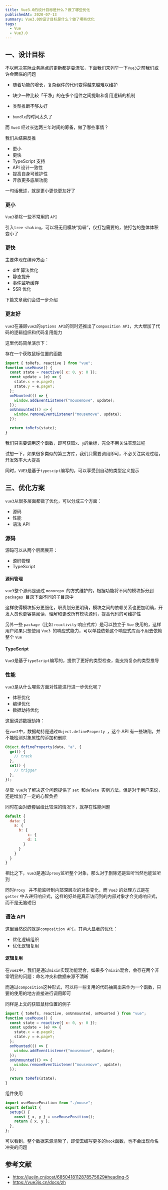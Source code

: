 ```yaml
---
title: Vue3.0的设计目标是什么？做了哪些优化
publishedAt: 2020-07-13
summary: Vue3.0的设计目标是什么？做了哪些优化
tags:
  - Vue
  - Vue3.0
---
```


## 一、设计目标

不以解决实际业务痛点的更新都是耍流氓，下面我们来列举一下`Vue3`之前我们或许会面临的问题

- 随着功能的增长，复杂组件的代码变得越来越难以维护

- 缺少一种比较「干净」的在多个组件之间提取和复用逻辑的机制

- 类型推断不够友好

- `bundle`的时间太久了

而 `Vue3` 经过长达两三年时间的筹备，做了哪些事情？

我们从结果反推

- 更小
- 更快
- TypeScript 支持
- API 设计一致性
- 提高自身可维护性
- 开放更多底层功能

一句话概述，就是更小更快更友好了

### 更小

`Vue3`移除一些不常用的 `API`

引入`tree-shaking`，可以将无用模块“剪辑”，仅打包需要的，使打包的整体体积变小了

### 更快

主要体现在编译方面：

- diff 算法优化
- 静态提升
- 事件监听缓存
- SSR 优化

下篇文章我们会进一步介绍

### 更友好

`vue3`在兼顾`vue2`的`options API`的同时还推出了`composition API`，大大增加了代码的逻辑组织和代码复用能力

这里代码简单演示下：

存在一个获取鼠标位置的函数

```js
import { toRefs, reactive } from "vue";
function useMouse() {
  const state = reactive({ x: 0, y: 0 });
  const update = (e) => {
    state.x = e.pageX;
    state.y = e.pageY;
  };
  onMounted(() => {
    window.addEventListener("mousemove", update);
  });
  onUnmounted(() => {
    window.removeEventListener("mousemove", update);
  });

  return toRefs(state);
}
```

我们只需要调用这个函数，即可获取`x`、`y`的坐标，完全不用关注实现过程

试想一下，如果很多类似的第三方库，我们只需要调用即可，不必关注实现过程，开发效率大大提高

同时，`VUE3`是基于`typescipt`编写的，可以享受到自动的类型定义提示

## 三、优化方案

`vue3`从很多层面都做了优化，可以分成三个方面：

- 源码
- 性能
- 语法 API

### 源码

源码可以从两个层面展开：

- 源码管理
- TypeScript

#### 源码管理

`vue3`整个源码是通过 `monorepo `的方式维护的，根据功能将不同的模块拆分到`packages `目录下面不同的子目录中

这样使得模块拆分更细化，职责划分更明确，模块之间的依赖关系也更加明确，开发人员也更容易阅读、理解和更改所有模块源码，提高代码的可维护性

另外一些 `package`（比如 `reactivity` 响应式库）是可以独立于 `Vue` 使用的，这样用户如果只想使用 `Vue3 `的响应式能力，可以单独依赖这个响应式库而不用去依赖整个 `Vue`

#### TypeScript

`Vue3`是基于`typeScript`编写的，提供了更好的类型检查，能支持复杂的类型推导

### 性能

`vue3`是从什么哪些方面对性能进行进一步优化呢？

- 体积优化
- 编译优化
- 数据劫持优化

这里讲述数据劫持：

在`vue2`中，数据劫持是通过`Object.defineProperty `，这个 API 有一些缺陷，并不能检测对象属性的添加和删除

```js
Object.defineProperty(data, "a", {
  get() {
    // track
  },
  set() {
    // trigger
  },
});
```

尽管` Vue`为了解决这个问题提供了 `set `和`delete `实例方法，但是对于用户来说，还是增加了一定的心智负担

同时在面对嵌套层级比较深的情况下，就存在性能问题

```js
default {
  data: {
    a: {
      b: {
          c: {
          d: 1
        }
      }
    }
  }
}
```

相比之下，`vue3`是通过`proxy`监听整个对象，那么对于删除还是监听当然也能监听到

同时`Proxy ` 并不能监听到内部深层次的对象变化，而 `Vue3` 的处理方式是在` getter` 中去递归响应式，这样的好处是真正访问到的内部对象才会变成响应式，而不是无脑递归

### 语法 API

这里当然说的就是`composition API`，其两大显著的优化：

- 优化逻辑组织
- 优化逻辑复用

#### 逻辑复用

在`vue2`中，我们是通过`mixin`实现功能混合，如果多个`mixin`混合，会存在两个非常明显的问题：命名冲突和数据来源不清晰

而通过`composition`这种形式，可以将一些复用的代码抽离出来作为一个函数，只要的使用的地方直接进行调用即可

同样是上文的获取鼠标位置的例子

```js
import { toRefs, reactive, onUnmounted, onMounted } from "vue";
function useMouse() {
  const state = reactive({ x: 0, y: 0 });
  const update = (e) => {
    state.x = e.pageX;
    state.y = e.pageY;
  };
  onMounted(() => {
    window.addEventListener("mousemove", update);
  });
  onUnmounted(() => {
    window.removeEventListener("mousemove", update);
  });

  return toRefs(state);
}
```

组件使用

```js
import useMousePosition from "./mouse";
export default {
  setup() {
    const { x, y } = useMousePosition();
    return { x, y };
  },
};
```

可以看到，整个数据来源清晰了，即使去编写更多的`hook`函数，也不会出现命名冲突的问题

## 参考文献

- https://juejin.cn/post/6850418112878575629#heading-5
- https://vue3js.cn/docs/zh

